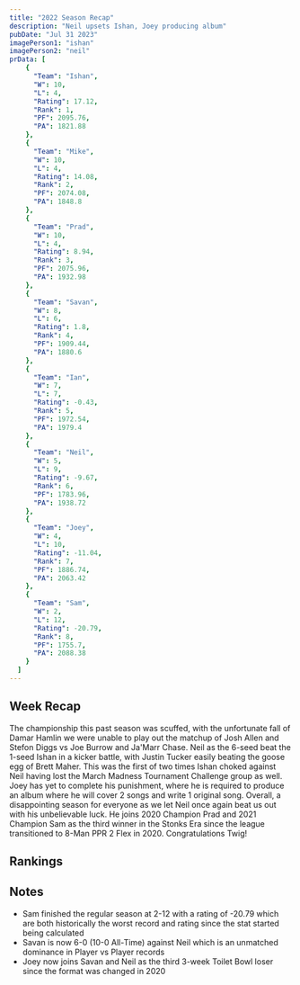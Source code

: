 ```yaml
---
title: "2022 Season Recap"
description: "Neil upsets Ishan, Joey producing album"
pubDate: "Jul 31 2023"
imagePerson1: "ishan"
imagePerson2: "neil"
prData: [
	{
	  "Team": "Ishan",
	  "W": 10,
	  "L": 4,
	  "Rating": 17.12,
	  "Rank": 1,
	  "PF": 2095.76,
	  "PA": 1821.88
	},
	{
	  "Team": "Mike",
	  "W": 10,
	  "L": 4,
	  "Rating": 14.08,
	  "Rank": 2,
	  "PF": 2074.08,
	  "PA": 1848.8
	},
	{
	  "Team": "Prad",
	  "W": 10,
	  "L": 4,
	  "Rating": 8.94,
	  "Rank": 3,
	  "PF": 2075.96,
	  "PA": 1932.98
	},
	{
	  "Team": "Savan",
	  "W": 8,
	  "L": 6,
	  "Rating": 1.8,
	  "Rank": 4,
	  "PF": 1909.44,
	  "PA": 1880.6
	},
	{
	  "Team": "Ian",
	  "W": 7,
	  "L": 7,
	  "Rating": -0.43,
	  "Rank": 5,
	  "PF": 1972.54,
	  "PA": 1979.4
	},
	{
	  "Team": "Neil",
	  "W": 5,
	  "L": 9,
	  "Rating": -9.67,
	  "Rank": 6,
	  "PF": 1783.96,
	  "PA": 1938.72
	},
	{
	  "Team": "Joey",
	  "W": 4,
	  "L": 10,
	  "Rating": -11.04,
	  "Rank": 7,
	  "PF": 1886.74,
	  "PA": 2063.42
	},
	{
	  "Team": "Sam",
	  "W": 2,
	  "L": 12,
	  "Rating": -20.79,
	  "Rank": 8,
	  "PF": 1755.7,
	  "PA": 2088.38
	}
  ]
---
```



## Week Recap

The championship this past season was scuffed, with the unfortunate fall of Damar Hamlin we were unable to play out the matchup 
of Josh Allen and Stefon Diggs vs Joe Burrow and Ja'Marr Chase. Neil as the 6-seed beat the 1-seed Ishan in a kicker battle, 
with Justin Tucker easily beating the goose egg of Brett Maher. This was the first of two times Ishan choked against Neil having
lost the March Madness Tournament Challenge group as well. Joey has yet to complete his punishment, where he is required to 
produce an album where he will cover 2 songs and write 1 original song. Overall, a disappointing season for everyone as we let 
Neil once again beat us out with his unbelievable luck. He joins 2020 Champion Prad and 2021 Champion Sam as the third winner
in the Stonks Era since the league transitioned to 8-Man PPR 2 Flex in 2020. Congratulations Twig!

## Rankings

<PowerRankingTable client:load data={frontmatter.prData} />

## Notes

* Sam finished the regular season at 2-12 with a rating of -20.79 which are both historically the worst record and rating since
the stat started being calculated
* Savan is now 6-0 (10-0 All-Time) against Neil which is an unmatched dominance in Player vs Player records
* Joey now joins Savan and Neil as the third 3-week Toilet Bowl loser since the format was changed in 2020
